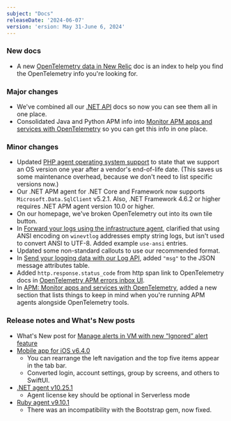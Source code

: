 ```yaml
---
subject: "Docs"
releaseDate: '2024-06-07'
version: 'ersion: May 31-June 6, 2024'
---
```


### New docs

* A new [OpenTelemetry data in New Relic](/docs/more-integrations/open-source-telemetry-integrations/opentelemetry/best-practices/opentelemetry-data-overview) doc is an index to help you find the OpenTelemetry info you're looking for.

### Major changes

* We've combined all our [.NET API](/docs/apm/agents/net-agent/net-agent-api/net-agent-api) docs so now you can see them all in one place.
* Consolidated Java and Python APM info into [Monitor APM apps and services with OpenTelemetry](/docs/more-integrations/open-source-telemetry-integrations/opentelemetry/get-started/apm-monitoring/opentelemetry-apm-intro) so you can get this info in one place.


### Minor changes

* Updated [PHP agent operating system support](/docs/apm/agents/php-agent/getting-started/php-agent-compatibility-requirements/#operating-systems) to state that we support an OS version one year after a vendor's end-of-life date. (This saves us some maintenance overhead, because we don't need to list specific versions now.)
* Our .NET APM agent for .NET Core and Framework now supports `Microsoft.Data.SqlClient` v5.2.1. Also, .NET Framework 4.6.2 or higher requires .NET APM agent version 10.0 or higher.
* On our homepage, we've broken OpenTelemetry out into its own tile button.
* In [Forward your logs using the infrastructure agent](/docs/logs/forward-logs/forward-your-logs-using-infrastructure-agent), clarified that using ANSI encoding on `winevtlog` addresses empty string logs, but isn't used to convert ANSI to UTF-8. Added example `use-ansi` entries.
* Updated some non-standard callouts to use our recommended format. 
* In [Send your logging data with our Log API](/docs/logs/log-api/introduction-log-api/#attributes), added `"msg"` to the JSON message attributes table.
* Added `http.response.status_code` from http span link to OpenTelemetry docs in [OpenTelemetry APM errors inbox UI](/docs/more-integrations/open-source-telemetry-integrations/opentelemetry/get-started/apm-monitoring/opentelemetry-apm-ui/#errors-inbox-page).
* In [APM: Monitor apps and services with OpenTelemetry](/docs/more-integrations/open-source-telemetry-integrations/opentelemetry/get-started/apm-monitoring/opentelemetry-apm-intro/#apm-agents), added a new section that lists things to keep in mind when you're running APM agents alongside OpenTelemetry tools. 

### Release notes and What's New posts

* What's New post for [Manage alerts in VM with new “Ignored” alert feature](/whats-new/2024/06/whats-new-05-13-nrvm-change-status-to-ignore/)
* [Mobile app for iOS v6.4.0](/docs/release-notes/mobile-apps-release-notes/new-relic-ios-release-notes/new-relic-ios-6040)
    * You can rearrange the left navigation and the top five items appear in the tab bar.
    * Converted login, account settings, group by screens, and others to SwiftUI.
* [.NET agent v10.25.1](/docs/release-notes/agent-release-notes/net-release-notes/net-agent-10-25-1)
    * Agent license key should be optional in Serverless mode
* [Ruby agent v9.10.1](/docs/release-notes/agent-release-notes/ruby-release-notes/ruby-agent-9-10-1)
    * There was an incompatibility with the Bootstrap gem, now fixed.















